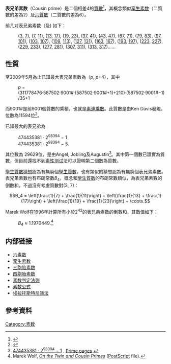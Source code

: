 {{noteTA|T=zh:表兄弟素数;zh-cn:表兄弟素数;zh-tw:表兄弟質數;zh-hk:表兄弟質數;|G1=Math}}
'''表兄弟素数'''（Cousin prime）是二個相差4的[[質數|質數]]<ref>{{MathWorld|urlname=CousinPrimes|title=Cousin Primes}}</ref>，其概念類似[[孪生素数|孪生素数]]（二質數的差為2）及[[六質數|六質數]]（二質數的差為6）。

前几对表兄弟素数（{{oeis|A023200}}及{{oeis|A046132}}) 如下：

:([[3|3]], [[7|7]]), ([[7|7]], [[11|11]]), ([[13|13]], [[17|17]]), ([[19|19]], [[23|23]]), ([[37|37]], [[41|41]]), ([[43|43]], [[47|47]]), ([[67|67]], [[71|71]]), ([[79|79]], [[83|83]]), ([[97|97]], [[101|101]]), ([[103|103]], [[107|107]]), ([[109|109]], [[113|113]]), ([[127|127]], [[131|131]]), ([[163|163]], [[167|167]]), ([[193|193]], [[197|197]]), ([[223|223]], [[227|227]]), ([[229|229]], [[233|233]]), ([[277|277]], [[281|281]]), ([[307|307]], [[311|311]]), ([[313|313]], [[317|317]])……

== 性質 ==

至2009年5月為止已知最大表兄弟素数為（''p'', ''p''+4），其中
:''p'' = (311778476·587502·9001#·(587502·9001#+1)+210)·(587502·9001#−1)/35+1<br>
而9001#是前9001個質數的乘積，也就是[[素連乘數|素連乘數]]。此質數是由Ken Davis發現，位數為11594位<ref>{{cite mailing list |url=http://tech.groups.yahoo.com/group/primenumbers/message/20235 |title=11594 digit cousin prime pair |date=2009-05-08 |accessdate=2009-05-09 |mailinglist=primenumbers |last=Davis |first=Ken |authorlink= }}</ref>。

已知最大的表兄弟{{link-en|可能質數|probable prime}}為
:474435381 · 2<sup>98394</sup> − 1
:474435381 · 2<sup>98394</sup> − 5.
其位數為 29629位，是由Angel, Jobling及Augustin<ref>[http://primes.utm.edu/primes/page.php?id=60270 474435381 · 2<sup>98394</sup> − 1] {{Wayback|url=http://primes.utm.edu/primes/page.php?id=60270 |date=20151208075545 }}. [[Prime_pages|Prime pages]].</ref>。其中第一個數已證實為質數，但目前還找不到[[素性测试|素性测试]]法可以證明第二個數為質數。

[[孿生質數猜想|孿生質數猜想]]認為有無窮個[[孿生質數|孿生質數]]，也有類似的猜想認為有無窮個表兄弟素數。表兄弟素數也有布朗常數''B''<sub>4</sub>，概念和[[孿生質數|孿生質數]]的布朗常數類似，為表兄弟素數的倒數和，不過沒有考慮質數對(3, 7)：

:<math>B_4 = \left(\frac{1}{7} + \frac{1}{11}\right) + \left(\frac{1}{13} + \frac{1}{17}\right) + \left(\frac{1}{19} + \frac{1}{23}\right) + \cdots.</math>

Marek Wolf在1996年計算所有小於2<sup>42</sup>的表兄弟素數的倒數和，其數值如下：

:''B''<sub>4</sub> ≈ 1.1970449.<ref>Marek Wolf, [http://www.ift.uni.wroc.pl/~mwolf/twins_ps.ps ''On the Twin and Cousin Primes''] {{Wayback|url=http://www.ift.uni.wroc.pl/~mwolf/twins_ps.ps |date=20110717215914 }} ([[PostScript|PostScript]] file).</ref>

== 内部链接 ==
*[[六素数|六素数]]
*[[孪生素数|孪生素数]]
*[[三胞胎素数|三胞胎素数]]
*[[四胞胎素数|四胞胎素数]]
*[[素数判定法则|素数判定法则]]
*[[素数公式|素数公式]]
*[[埃拉托斯特尼筛法|埃拉托斯特尼筛法]]

== 參考資料 ==
{{reflist}}

[[Category:素数|Category:素数]]